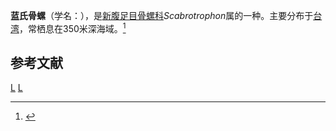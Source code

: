 {{Speciesbox
| taxon = Scabrotrophon lani
| binomial_authority = Houart et Sun, 2001
}}
'''蓝氏骨螺'''（学名：''{{lang|la|Scabrotrophon lani}}''），是[[新腹足目|新腹足目]][[骨螺科|骨螺科]]''Scabrotrophon''属的一种。主要分布于[[台湾|台湾]]，常栖息在350米深海域。<ref>{{cite web|url=http://shell.sinica.edu.tw/chinese/shellbase_detail.php?science_no=3226|title=国际贝库：蓝氏骨螺|publisher=台湾贝类资料库|accessdate=2009-08-11}}</ref>

== 参考文献 ==
{{reflist}}
{{taxonbar}}

[[Category:骨螺科|L]]
[[Category:_2001年描述的分类群|L]]